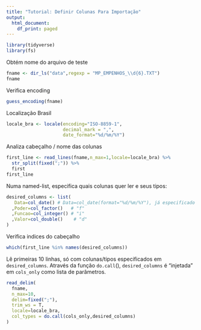 ```yaml
---
title: "Tutorial: Definir Colunas Para Importação"
output:
  html_document:
    df_print: paged
---
```


```r
library(tidyverse)
library(fs)
```

Obtém nome do arquivo de teste

```r
fname <- dir_ls("data",regexp = "MP_EMPENHOS_\\d{6}.TXT")
fname
```

Verifica encoding

```r
guess_encoding(fname)
```

Localização Brasil

```r
locale_bra <- locale(encoding="ISO-8859-1",
                     decimal_mark = ",",
                     date_format="%d/%m/%Y")
```

Analiza cabeçalho / nome das colunas

```r
first_line <- read_lines(fname,n_max=1,locale=locale_bra) %>%
  str_split(fixed(";")) %>%
  first
first_line
```

Numa named-list, especifica quais colunas quer ler e seus tipos:

```r
desired_columns <- list(
   Data=col_date() # Data=col_date(format="%d/%m/%Y"), já especificado em locale_bra
  ,Poder=col_factor()   # "f"
  ,Funcao=col_integer() # "i"
  ,Valor=col_double()    # "d"
)
```

Verifica indices do cabeçalho

```r
which(first_line %in% names(desired_columns))
```

Lê primeiras 10 linhas, só com colunas/tipos especificados em `desired_columns`. Através da função `do.call`(), `desired_columns` é "injetada" em `cols_only` como lista de parâmetros.

```r
read_delim(
  fname,
  n_max=10,
  delim=fixed(";"),
  trim_ws = T,
  locale=locale_bra,
  col_types = do.call(cols_only,desired_columns)
)
```


